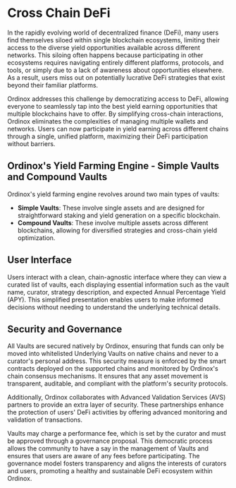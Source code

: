 # Cross Chain DeFi

In the rapidly evolving world of decentralized finance (DeFi), many users find themselves siloed within single blockchain ecosystems, limiting their access to the diverse yield opportunities available across different networks. This siloing often happens because participating in other ecosystems requires navigating entirely different platforms, protocols, and tools, or simply due to a lack of awareness about opportunities elsewhere. As a result, users miss out on potentially lucrative DeFi strategies that exist beyond their familiar platforms.

Ordinox addresses this challenge by democratizing access to DeFi, allowing everyone to seamlessly tap into the best yield earning opportunities that multiple blockchains have to offer. By simplifying cross-chain interactions, Ordinox eliminates the complexities of managing multiple wallets and networks. Users can now participate in yield earning across different chains through a single, unified platform, maximizing their DeFi participation without barriers.

## Ordinox's Yield Farming Engine - Simple Vaults and Compound Vaults
Ordinox's yield farming engine revolves around two main types of vaults:

- **Simple Vaults**: These involve single assets and are designed for straightforward staking and yield generation on a specific blockchain.
- **Compound Vaults**: These involve multiple assets across different blockchains, allowing for diversified strategies and cross-chain yield optimization.

## User Interface
Users interact with a clean, chain-agnostic interface where they can view a curated list of vaults, each displaying essential information such as the vault name, curator, strategy description, and expected Annual Percentage Yield (APY). This simplified presentation enables users to make informed decisions without needing to understand the underlying technical details.

## Security and Governance
All Vaults are secured natively by Ordinox, ensuring that funds can only be moved into whitelisted Underlying Vaults on native chains and never to a curator's personal address. This security measure is enforced by the smart contracts deployed on the supported chains and monitored by Ordinox's chain consensus mechanisms. It ensures that any asset movement is transparent, auditable, and compliant with the platform's security protocols.

Additionally, Ordinox collaborates with Advanced Validation Services (AVS) partners to provide an extra layer of security. These partnerships enhance the protection of users' DeFi activities by offering advanced monitoring and validation of transactions.

Vaults may charge a performance fee, which is set by the curator and must be approved through a governance proposal. This democratic process allows the community to have a say in the management of Vaults and ensures that users are aware of any fees before participating. The governance model fosters transparency and aligns the interests of curators and users, promoting a healthy and sustainable DeFi ecosystem within Ordinox.

